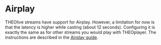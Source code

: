# Airplay

THEOlive streams have support for Airplay. However, a limitation for now is that the latency is higher while
casting (about 12 seconds). Configuring it is exactly the same as for other streams you would play with THEOplayer.
The instructions are described in the [Airplay guide](/theoplayer/how-to-guides/cast/airplay/introduction/).
